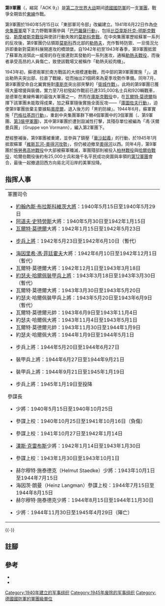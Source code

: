{{noteTA
|G1=Military
|G2=地名
}}
{{Infobox military unit
|unit_name = 第9軍團
|image=[[File:Czołgi_niemieckie_w_trudnym_terenie_w_okolicach_Rżewa_(2-921).jpg|300px]]
|caption=1942年7月於[[勒熱夫|勒熱夫]]地區作戰的第9軍團士兵
|dates= {{start and end dates|1940|5|15|1945|5|2|df=yes}}
|country= {{flag|納粹德國}}
|branch= [[納粹德國陸軍|陸軍]]
|type= [[軍團|軍團]]
|role=
|size= 335,000人（1943年7月）{{cfn|Zetterling|Frankson|y=2000|p=18}}
|command_structure=
|garrison=
|past_commanders=
|notable_commanders= [[阿道夫·史特勞斯|阿道夫·史特勞斯]]<br>[[瓦爾特·莫德爾|瓦爾特·莫德爾]]<br>[[約瑟夫·哈爾佩|約瑟夫·哈爾佩]]
|identification_symbol=[[File:Insignia_of_the_German_9._Armee_(Wehrmacht).svg|90px]]
|identification_symbol_label=軍團代表徽章
|battles=
{{collapsible list |title={{nobold|[[第二次世界大战|第二次世界大战]][[蘇德戰爭|東方戰線]]}}
| bullets = on
|{{List collapsed
| title =  {{nobold|[[巴巴羅薩作戰|巴巴羅薩作戰]]}}
| bullets = on
| 1 = [[比亞韋斯托克-明斯克戰役|比亞韋斯托克-明斯克戰役]]
| 2 = [[斯摩棱斯克戰役_(1941年)|斯摩棱斯克戰役]]
| 3 = {{ld|維亞濟馬–布良斯克雙重會戰|Doppelschlacht bei Wjasma und Brjansk}}
| 4 = [[莫斯科會戰|莫斯科會戰]]
}}
|{{List collapsed
| title = {{nobold|[[勒熱夫戰役|勒熱夫戰役]]}}
| bullets = on
| 1 = {{link-ru|勒熱夫-維亞濟馬戰略進攻戰役|Ржевско-Вяземская стратегическая наступательная операция}}
| 2 = {{link-ru|塞德利茲行動|Операция_«Зейдлиц»}}
| 3 = [[火星行動|火星行動]]
| 4 = {{le|水牛行動|Operation Büffel}}
}}
|{{List collapsed
| title = {{nobold|[[庫斯克會戰|庫斯克會戰]]}}
| bullets = on
| 1 = [[衛城作戰|衛城作戰]]
| 2 = [[庫圖佐夫行動|庫圖佐夫行動]]
}}
|{{List collapsed
| title = {{nobold|[[巴格拉基昂行動|巴格拉基昂行動]]}}
| bullets = on
| 1 = {{link-ru|博布魯伊斯克戰役|Бобруйская операция}}
}}
| [[華沙起義|華沙起義]]
| [[維斯瓦河-奧得河攻勢|維斯瓦河-奧得河攻勢]]
|{{List collapsed
| title = {{nobold|[[柏林戰役|柏林戰役]]}}
| bullets = on
|1=[[施勞弗高地戰役|施勞弗高地戰役]]
|2=[[哈爾伯戰役|哈爾伯戰役]]
|3=[[柏林市戰役|柏林市戰役]]
}}
}}
}}
'''第9軍團'''（{{lang-de|9. Armee/Armeeoberkommando 9}}，縮寫「AOK 9」）是[[第二次世界大战|第二次世界大战]]期间[[德國國防軍|德國國防軍]]的一支[[軍團|軍團]]，戰爭全期皆於[[蘇德戰爭|東線]]作戰。

第9軍團於1940年5月15日以「東部軍司令部」改編建立。1941年6月22日作為[[中央集團軍|中央集團軍]]麾下主力野戰軍團參與「[[巴巴羅薩行動|巴巴羅薩行動]]」，包括[[比亞韋斯托克-明斯克戰役|比亞韋斯托克-明斯克戰役]]、[[斯摩棱斯克戰役_(1941年)|斯摩棱斯克戰役]]與使該行動失敗的[[莫斯科會戰|莫斯科會戰]]。在中央集團軍歷經蘇軍一系列的反攻後，第9軍團仍佔領距[[莫斯科|莫斯科]]西北部的[[勒熱夫|勒熱夫]]，充作暫時防禦、一旦情況允許即重新對莫斯科展開進攻的橋頭堡。自1942年初至1943年春季，第9軍團抵禦了蘇軍為消弭此一威脅的存在接連對其發動的一系列進攻，通稱[[勒熱夫戰役|勒熱夫戰役]]，而後者承受高昂的人員傷亡，致使該戰場又被稱作「勒熱夫絞肉機」。

1943年初，蘇德兩軍於南方戰區的大規模運動戰，而中部的第9軍團實施「{{le|水牛行動|Operation Büffel}}」，退出勒熱夫突出部、拉直了戰線，從而抽出21個師來為夏季攻勢作準備。同年7月，第9軍團受命自北翼實施對[[庫斯克|庫斯克]]突出部夾擊的「[[衛城作戰|衛城作戰]]」。此時的第9軍團已獲得大量增援與裝備，實力至7月初發起作戰前已達335,000名士兵和920輛戰車{{cfn|Zetterling|Frankson|y=2000|p=18}}，是德軍在東線佈署的最強大軍團之一{{cfn|奇蒂諾|y=2020|p=148}}。然而在[[庫斯克戰役|庫斯克戰役]]中，在[[瓦爾特·莫德爾|瓦爾特·莫德爾]]指揮下該軍團未能取得成果，加之蘇軍隨後實施全面反攻——「[[庫圖佐夫行動|庫圖佐夫行動]]」，迫使第9軍團放棄主要據點[[奧廖爾|奧廖爾]]，退入後方的「黑豹防線」。1944年6月，蘇軍實施「[[巴格拉基昂行動|巴格拉基昂行動]]」，重創中央集團軍群下轄4個軍團中的3個軍團（{{Tsl|en|4th Army (Wehrmacht)|第4軍團(德意志國防軍)|第4軍團}}、第9軍團、[[德国国防军第3装甲集团军|第3裝甲軍團]])，其中第9軍團於{{link-ru|博布魯伊斯克戰役|Бобруйская операция}}遭到毀滅性打擊，其殘存單位被編為「馮·沃爾曼兵團」（Gruppe von Vormann），編入第2軍團下。

歷經整補後，第9軍團被重建，並參與了鎮壓「[[華沙起義|華沙起義]]」的行動，於1945年1月抵禦蘇軍「[[維斯瓦河-奧得河攻勢|維斯瓦河-奧得河攻勢]]」，但仍被迫撤至[[奧得河|奧得河]]以西。同年4月，第9軍團於[[施勞弗高地戰役|施勞弗高地戰役]]中大部被蘇軍殲滅，軍團殘部則被投入[[柏林戰役|柏林戰役]]與[[哈爾伯戰役|哈爾伯戰役]]，哈爾伯戰役後約有25,000士兵和幾千名平民成功突圍與{{Tsl|en|Walther Wenck|瓦爾特.溫克}}率領的[[德国国防军陆军第12集团军|第12軍團]]會合，最後一起撤退回西方向易北河沿岸的美軍投降。

== 指挥人事 ==
{| class="wikiable" style="float: left; font-size: 100%; margin-right:0px;"
|
{{col-begin}}
{{col-2}}
;軍團司令
*[[約翰內斯·布拉斯科維茨|約翰內斯·布拉斯科維茨]][[德国大将|大將]]：1940年5月15日至1940年5月29日
*[[阿道夫·史特勞斯|阿道夫·史特勞斯]]大將：1940年5月30日至1942年1月15日
*[[瓦爾特·莫德爾|瓦爾特·莫德爾]]大將：1942年1月15日至1942年5月23日
*{{le|阿爾布雷希特·舒伯特|Albrecht Schubert}}[[步兵上將_(德國)|步兵上將]]：1942年5月23日至1942年6月10日（暫代）
*[[海因里希·馮·菲廷霍夫|海因里希·馮·菲廷霍夫]]大將：1942年6月10日至1942年12月1日（暫代）
*瓦爾特·莫德爾大將：1942年12月1日至1943年3月18日
*[[約瑟夫·哈爾佩|約瑟夫·哈爾佩]][[裝甲兵上將|裝甲兵上將]]：1943年3月18日至1943年3月30日（暫代）
*瓦爾特·莫德爾大將：1943年3月30日至1943年5月20日
*約瑟夫·哈爾佩裝甲兵上將：1943年5月20日至1943年6月9日（暫代）
*瓦爾特·莫德爾元帥：1943年6月9日至1943年11月4日
*約瑟夫·哈爾佩大將：1943年11月4日至1943年5月1日
*瓦爾特·莫德爾元帥：1943年11月30日至1944年1月9日
*約瑟夫·哈爾佩大將：1944年1月9日至1944年5月1日
*{{le|汉斯·约旦|Hans Jordan}}步兵上將：1944年5月20日至1944年6月27日
*{{ld|尼可勞斯·馮·沃爾曼|Nikolaus von Vormann}}裝甲兵上將：1944年6月27日至1944年9月21日
*{{ld|斯米洛·馮·呂特維茲|Smilo von Lüttwitz}}裝甲兵上將：1944年9月21日至1945年1月19日
*{{ld|西奧多·布瑟|Theodor Busse}}步兵上將：1945年1月19日至投降
{{col-2}}
;參謀長
*{{le|卡爾-阿道夫·霍利特|Karl-Adolf Hollidt}}少將：1940年5月15日至1940年10月25日
*{{ld|庫爾特·溫克曼|Kurt Weckmann}}參謀上校：1940年10月25日至1941年10月16日（負傷）
*{{le|魯道夫·霍夫曼|Rudolf Hofmann}}參謀上校：1941年10月27日至1942年1月14日
*[[漢斯·克雷布斯|漢斯·克雷布斯]]少將：1942年1月14日至1943年1月30日
*{{le|哈拉尔德·冯·埃尔维尔菲尔特|Harald Freiherr von Elverfeldt}}參謀上校：1943年1月30日至1943年10月1日
*赫尔穆特·施泰德克（Helmut Staedke）少將：1943年10月1日至1944年7月15日
*海因茨·朗曼（Heinz Langman）參謀上校：1944年7月15日至1944年8月15日
*赫尔穆特·施泰德克少將：1944年8月15日至1944年11月30日
*{{le|約翰內斯·霍爾茨|Johannes Hölz}}少將：1944年11月30日至1945年4月29日（陣亡）
{{col-2}}
{{col-end}}
|}
{{-}}

==註腳==
{{reflist}}

==參考==
*{{cite book|last1=Zetterling|first1=Niklas|last2=Frankson|first2=Anders|title=Kursk 1943: A Statistical Analysis|year=2000|publisher=Taylor & Francis|language=en|isbn=978-0-7146-8103-0 |ref={{sfnRef|Zetterling|Frankson|y=2000}}}}
*{{cite book |author1=羅伯特·M.奇蒂諾 |title=國防軍：第二部：節節敗退，1943年失敗的戰爭 |date=2020 |publisher=江蘇鳳凰文藝出版社 |isbn=9787559449498 |language=zh |ref={{sfnRef|奇蒂諾|y=2020}}}}

{{德国国防军集团军级单位}}
[[Category:1940年建立的军事组织|Category:1940年建立的军事组织]]
[[Category:1945年废除的军事组织|Category:1945年废除的军事组织]]
[[Category:德國國防軍的軍團級單位|Category:德國國防軍的軍團級單位]]